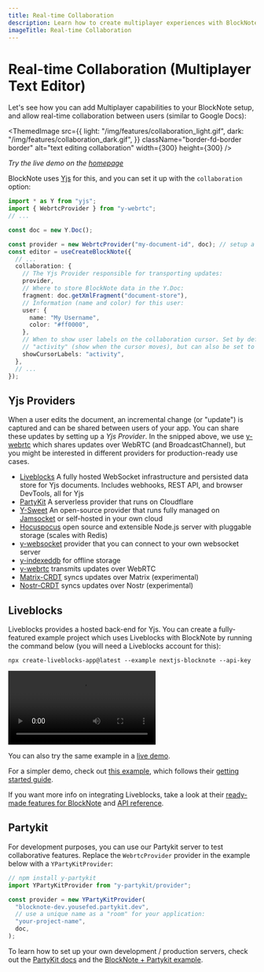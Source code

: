 ```yaml
---
title: Real-time Collaboration
description: Learn how to create multiplayer experiences with BlockNote
imageTitle: Real-time Collaboration
---
```


# Real-time Collaboration (Multiplayer Text Editor)

Let's see how you can add Multiplayer capabilities to your BlockNote setup, and allow real-time collaboration between users (similar to Google Docs):

<ThemedImage
  src={{
    light: "/img/features/collaboration_light.gif",
    dark: "/img/features/collaboration_dark.gif",
  }}
  className="border-fd-border border"
  alt="text editing collaboration"
  width={300}
  height={300}
/>

_Try the live demo on the [homepage](https://www.blocknotejs.org)_

BlockNote uses [Yjs](https://github.com/yjs/yjs) for this, and you can set it up with the `collaboration` option:

```typescript
import * as Y from "yjs";
import { WebrtcProvider } from "y-webrtc";
// ...

const doc = new Y.Doc();

const provider = new WebrtcProvider("my-document-id", doc); // setup a yjs provider (explained below)
const editor = useCreateBlockNote({
  // ...
  collaboration: {
    // The Yjs Provider responsible for transporting updates:
    provider,
    // Where to store BlockNote data in the Y.Doc:
    fragment: doc.getXmlFragment("document-store"),
    // Information (name and color) for this user:
    user: {
      name: "My Username",
      color: "#ff0000",
    },
    // When to show user labels on the collaboration cursor. Set by default to
    // "activity" (show when the cursor moves), but can also be set to "always".
    showCursorLabels: "activity",
  },
  // ...
});
```

## Yjs Providers

When a user edits the document, an incremental change (or "update") is captured and can be shared between users of your app. You can share these updates by setting up a _Yjs Provider_. In the snipped above, we use [y-webrtc](https://github.com/yjs/y-webrtc) which shares updates over WebRTC (and BroadcastChannel), but you might be interested in different providers for production-ready use cases.

- [Liveblocks](https://liveblocks.io/yjs) A fully hosted WebSocket infrastructure and persisted data store for Yjs documents. Includes webhooks, REST API, and browser DevTools, all for Yjs
- [PartyKit](https://www.partykit.io/) A serverless provider that runs on Cloudflare
- [Y-Sweet](https://jamsocket.com/y-sweet) An open-source provider that runs fully managed on [Jamsocket](https://jamsocket.com) or self-hosted in your own cloud
- [Hocuspocus](https://www.hocuspocus.dev/) open source and extensible Node.js server with pluggable storage (scales with Redis)
- [y-websocket](https://github.com/yjs/y-websocket) provider that you can connect to your own websocket server
- [y-indexeddb](https://github.com/yjs/y-indexeddb) for offline storage
- [y-webrtc](https://github.com/yjs/y-webrtc) transmits updates over WebRTC
- [Matrix-CRDT](https://github.com/yousefED/matrix-crdt) syncs updates over Matrix (experimental)
- [Nostr-CRDT](https://github.com/yousefED/nostr-crdt) syncs updates over Nostr (experimental)

## Liveblocks

Liveblocks provides a hosted back-end for Yjs. You can create a fully-featured example project which uses Liveblocks with BlockNote by running the command below (you will need a Liveblocks account for this):

```shell
npx create-liveblocks-app@latest --example nextjs-blocknote --api-key
```

<video
  autoPlay
  loop
  src="/img/screenshots/liveblocks_blocknote_example.mp4"
  aria-label="BlockNote example using Liveblocks Yjs, showing collaboration and DevTools"
/>

You can also try the same example in a [live demo](https://liveblocks.io/examples/collaborative-text-editor/nextjs-blocknote).

For a simpler demo, check out [this example](/docs/examples/collaboration/liveblocks), which follows their [getting started guide](https://liveblocks.io/docs/get-started/react-blocknote).

If you want more info on integrating Liveblocks, take a look at their [ready-made features for BlockNote](https://liveblocks.io/docs/ready-made-features/text-editor/blocknote) and [API reference](https://liveblocks.io/docs/api-reference/liveblocks-react-blocknote#AnchoredThreads).

## Partykit

For development purposes, you can use our Partykit server to test collaborative features. Replace the `WebrtcProvider` provider in the example below with a `YPartyKitProvider`:

```typescript
// npm install y-partykit
import YPartyKitProvider from "y-partykit/provider";

const provider = new YPartyKitProvider(
  "blocknote-dev.yousefed.partykit.dev",
  // use a unique name as a "room" for your application:
  "your-project-name",
  doc,
);
```

To learn how to set up your own development / production servers, check out the [PartyKit docs](https://github.com/partykit/partykit) and the [BlockNote + Partykit example](https://github.com/partykit/partykit/tree/main/examples/blocknote).

<CardTable path="collaboration" />

